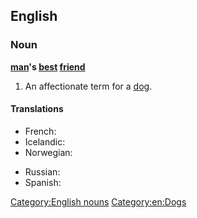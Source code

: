 ==English==
{{wikipedia|Man's best friend (phrase)}}
===Noun===
'''[[man]]'s [[best]] [[friend]]'''

# An affectionate term for a [[dog]].

====Translations====
{{trans-top|an affectionate term for a dog}}
* French: {{t+|fr|le meilleur ami de l’homme|m}}
* Icelandic: {{t|is|besti vinur mannsins}}
* Norwegian: {{t|no|menneskets beste venn|m}}
{{trans-mid}}
* Russian: {{t|ru|друг человек|m|sc=Cyrl}}
* Spanish: {{t|es|el mejor amigo del hombre|m}}
{{trans-bottom}}

[[Category:English nouns]]
[[Category:en:Dogs]]